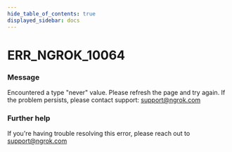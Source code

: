 ```yaml
---
hide_table_of_contents: true
displayed_sidebar: docs
---
```



# ERR_NGROK_10064

### Message

Encountered a type "never" value. Please refresh the page and try again. If the problem persists, please contact support: support@ngrok.com

<ErrorDetails error="err_ngrok_10064" />

### Further help

If you're having trouble resolving this error, please reach out to [support@ngrok.com](mailto:support@ngrok.com?subject=Help%20with%20ERR_NGROK_10064)
